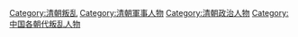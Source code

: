 [[Category:清朝叛乱|Category:清朝叛乱]]
[[Category:清朝軍事人物|Category:清朝軍事人物]]
[[Category:清朝政治人物|Category:清朝政治人物]]
[[Category:中国各朝代叛乱人物|Category:中国各朝代叛乱人物]]